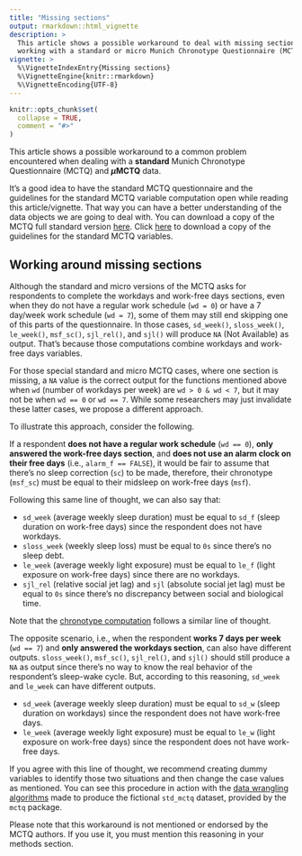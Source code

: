 ```yaml
---
title: "Missing sections"
output: rmarkdown::html_vignette
description: >
  This article shows a possible workaround to deal with missing sections when
  working with a standard or micro Munich Chronotype Questionnaire (MCTQ).
vignette: >
  %\VignetteIndexEntry{Missing sections}
  %\VignetteEngine{knitr::rmarkdown}
  %\VignetteEncoding{UTF-8}
---
```


```r
knitr::opts_chunk$set(
  collapse = TRUE,
  comment = "#>"
)
```

This article shows a possible workaround to a common problem encountered when dealing with a __standard__ Munich Chronotype Questionnaire (MCTQ) and __$\mu$MCTQ__ data.

It's a good idea to have the standard MCTQ questionnaire and the guidelines for the standard MCTQ variable computation open while reading this article/vignette. That way you can have a better understanding of the data objects we are going to deal with. You can download a copy of the MCTQ full standard version  [here](https://www.thewep.org/documentations/mctq/item/english-mctq-full). Click [here](https://www.thewep.org/documentations/mctq/item/mctq-variables) to download a copy of the guidelines for the standard MCTQ variables.

## Working around missing sections

Although the standard and micro versions of the MCTQ asks for respondents to complete the workdays and work-free days sections, even when they do not have a regular work schedule (`wd = 0`) or have a 7 day/week work schedule (`wd = 7`), some of them may still end skipping one of this parts of the questionnaire. In those cases, `sd_week()`, `sloss_week()`, `le_week()`, `msf_sc()`, `sjl_rel()`, and `sjl()` will produce `NA` (Not Available) as output. That's because those computations combine workdays and work-free days variables.

For those special standard and micro MCTQ cases, where one section is missing, a `NA` value is the correct output for the functions mentioned above when `wd` (number of workdays per week) are `wd > 0 & wd < 7`, but it may not be when `wd == 0` or `wd == 7`. While some researchers may just invalidate these latter cases, we propose a different approach.

To illustrate this approach, consider the following.

If a respondent __does not have a regular work schedule__ (`wd == 0`), __only answered the work-free days section__, and __does not use an alarm clock on their free days__ (i.e., `alarm_f == FALSE`), it would be fair to assume that there's no sleep correction (`sc`) to be made, therefore, their chronotype (`msf_sc`) must be equal to their midsleep on work-free days (`msf`).

Following this same line of thought, we can also say that:

* `sd_week` (average weekly sleep duration) must be equal to `sd_f` (sleep duration on work-free days) since the respondent does not have workdays.
* `sloss_week` (weekly sleep loss) must be equal to `0s` since there's no sleep debt.
* `le_week` (average weekly light exposure) must be equal to `le_f` (light exposure on work-free days) since there are no workdays.
* `sjl_rel` (relative social jet lag) and `sjl` (absolute social jet lag) must be equal to `0s` since there's no discrepancy between social and biological time.

Note that the [chronotype computation](https://www.thewep.org/documentations/mctq/item/mctq-variables) follows a similar line of thought.

The opposite scenario, i.e., when the respondent __works 7 days per week__ (`wd == 7`) and __only answered the workdays section__, can also have different outputs. `sloss_week()`, `msf_sc()`, `sjl_rel()`, and `sjl()` should still produce a `NA` as output since there's no way to know the real behavior of the respondent's sleep-wake cycle. But, according to this reasoning, `sd_week` and `le_week` can have different outputs.

* `sd_week` (average weekly sleep duration) must be equal to `sd_w` (sleep duration on workdays) since the respondent does not have work-free days.
* `le_week` (average weekly light exposure) must be equal to `le_w` (light exposure on work-free days) since the respondent does not have work-free days.

If you agree with this line of thought, we recommend creating dummy variables to identify those two situations and then change the case values as mentioned. You can see this procedure in action with the [data wrangling algorithms](https://github.com/ropensci/mctq/blob/master/data-raw/std_mctq.R#L923) made to produce the fictional `std_mctq` dataset, provided by the `mctq` package.

Please note that this workaround is not mentioned or endorsed by the MCTQ authors. If you use it, you must mention this reasoning in your methods section.
